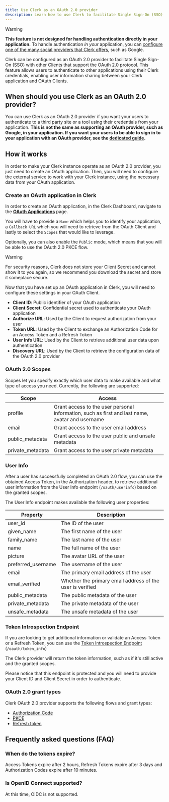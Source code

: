 ```yaml
---
title: Use Clerk as an OAuth 2.0 provider
description: Learn how to use Clerk to facilitate Single Sign-On (SSO) with other Clients that support the OAuth 2.0 protocol.
---
```


> [!WARNING]
> **This feature is not designed for handling authentication directly in your application.** To handle authentication _in your_ application, you can [configure one of the many social providers that Clerk offers](/docs/authentication/social-connections/oauth#configuration), such as Google.

Clerk can be configured as an OAuth 2.0 provider to facilitate Single Sign-On (SSO) with other Clients that support the OAuth 2.0 protocol. This feature allows users to authenticate to other applications using their Clerk credentials, enabling user information sharing between your Clerk application and OAuth Clients.

## When should you use Clerk as an OAuth 2.0 provider?

You can use Clerk as an OAuth 2.0 provider if you want your users to authenticate to a third party site or a tool using their credentials from your application. **This is not the same as supporting an OAuth provider, such as Google, in your application. If you want your users to be able to sign in to your application with an OAuth provider, see the [dedicated guide](/docs/authentication/social-connections/oauth#configuration).**

## How it works

In order to make your Clerk instance operate as an OAuth 2.0 provider, you just need to create an OAuth application. Then, you will need to configure the external service to work with your Clerk instance, using the necessary data from your OAuth application.

### Create an OAuth application in Clerk

In order to create an OAuth application, in the Clerk Dashboard, navigate to the [**OAuth Applications**](https://dashboard.clerk.com/last-active?path=user-authentication/oauth-applications) page.

You will have to provide a `Name` which helps you to identify your application, a `Callback URL` which you will need to retrieve from the OAuth Client and lastly to select the `Scopes` that would like to leverage.

Optionally, you can also enable the `Public` mode, which means that you will be able to use the OAuth 2.0 PKCE flow.

> [!WARNING]
> For security reasons, Clerk does not store your Client Secret and cannot show it to you again, so we recommend you download the secret and store it someplace secure.

Now that you have set up an OAuth application in Clerk, you will need to configure these settings in your OAuth Client.

- **Client ID**: Public identifier of your OAuth application
- **Client Secret**: Confidential secret used to authenticate your OAuth application
- **Authorize URL**: Used by the Client to request authorization from your user
- **Token URL**: Used by the Client to exchange an Authorization Code for an Access Token and a Refresh Token
- **User Info URL**: Used by the Client to retrieve additional user data upon authentication
- **Discovery URL**: Used by the Client to retrieve the configuration data of the OAuth 2.0 provider

### OAuth 2.0 Scopes

Scopes let you specify exactly which user data to make available and what type of access you need. Currently, the following are supported:

| Scope | Access |
| - | - |
| profile | Grant access to the user personal information, such as first and last name, avatar and username |
| email | Grant access to the user email address |
| public\_metadata | Grant access to the user public and unsafe metadata |
| private\_metadata | Grant access to the user private metadata |

### User Info

After a user has successfully completed an OAuth 2.0 flow, you can use the obtained Access Token, in the Authorization header, to retrieve additional user information from the User Info endpoint (`/oauth/userinfo`) based on the granted scopes.

The User Info endpoint makes available the following user properties:

| Property | Description |
| - | - |
| user\_id | The ID of the user |
| given\_name | The first name of the user |
| family\_name | The last name of the user |
| name | The full name of the user |
| picture | The avatar URL of the user |
| preferred\_username | The username of the user |
| email | The primary email address of the user |
| email\_verified | Whether the primary email address of the user is verified |
| public\_metadata | The public metadata of the user |
| private\_metadata | The private metadata of the user |
| unsafe\_metadata | The unsafe metadata of the user |

### Token Introspection Endpoint

If you are looking to get additional information or validate an Access Token or a Refresh Token, you can use the [Token Introspection Endpoint](https://www.oauth.com/oauth2-servers/token-introspection-endpoint/) (`/oauth/token_info`)

The Clerk provider will return the token information, such as if it's still active and the granted scopes.

Please notice that this endpoint is protected and you will need to provide your Client ID and Client Secret in order to authenticate.

### OAuth 2.0 grant types

Clerk OAuth 2.0 provider supports the following flows and grant types:

- [Authorization Code](https://oauth.net/2/grant-types/authorization-code/)
- [PKCE](https://oauth.net/2/pkce/)
- [Refresh token](https://oauth.net/2/grant-types/refresh-token/)

## Frequently asked questions (FAQ)

### When do the tokens expire?

Access Tokens expire after 2 hours, Refresh Tokens expire after 3 days and Authorization Codes expire after 10 minutes.

### Is OpenID Connect supported?

At this time, OIDC is not supported.

